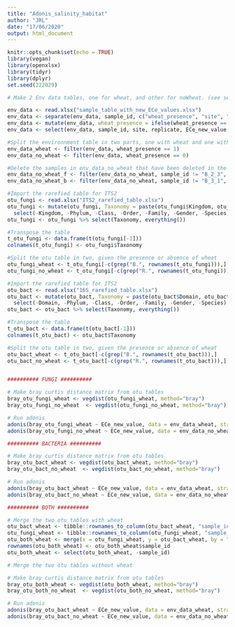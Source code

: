 ```yaml
---
title: "Adonis_salinity_habitat"
author: "JRL"
date: "17/06/2020"
output: html_document
---
```


```r
knitr::opts_chunk$set(echo = TRUE)
library(vegan)
library(openxlsx)
library(tidyr)
library(dplyr)
set.seed(222029)
```


```r
# Make 2 Env data tables, one for wheat, and other for noWheat. (see section below R command

env_data <- read.xlsx("sample_table_with_new_ECe_values.xlsx")
env_data <- separate(env_data, sample_id, c("wheat_presence", "site", "replicate"), sep ="_", remove = FALSE )
env_data <- mutate(env_data, wheat_presence = ifelse(wheat_presence == "B", 0, 1))
env_data <- select(env_data, sample_id, site, replicate, ECe_new_value, wheat_presence)

#Split the environnment table in two parts, one with wheat and one without wheat
env_data_wheat <- filter(env_data, wheat_presence == 1)
env_data_no_wheat <- filter(env_data, wheat_presence == 0)

#Delete the samples in env_data_no_wheat that have been deleted in the rarefied table. For fungi : B_3_1, B_9_3, B_7_3, B_5_1 and B_2_3. For bacteria : B_3_1 and B_5_2 
env_data_no_wheat_f <- filter(env_data_no_wheat, sample_id != "B_2_3", sample_id != "B_5_1", sample_id != "B_3_1", sample_id != "B_7_3", sample_id != "B_9_3")
env_data_no_wheat_b <- filter(env_data_no_wheat, sample_id != "B_3_1", sample_id != "B_5_2")
```

```r

#Import the rarefied table for ITS2
otu_fungi <- read.xlsx("ITS2_rarefied_table.xlsx")
otu_fungi <- mutate(otu_fungi, Taxonomy = paste(otu_fungi$Kingdom, otu_fungi$Phylum, otu_fungi$Class, otu_fungi$Order, otu_fungi$Family, otu_fungi$Gender, otu_fungi$Species, sep =";")) %>% 
  select(-Kingdom, -Phylum, -Class, -Order, -Family, -Gender, -Species)
otu_fungi <- otu_fungi %>% select(Taxonomy, everything())

#Transpose the table
t_otu_fungi <- data.frame(t(otu_fungi[-1]))
colnames(t_otu_fungi) <- otu_fungi$Taxonomy

#Split the otu table in two, given the presence or absence of wheat
otu_fungi_wheat <- t_otu_fungi[-c(grep("B.", rownames(t_otu_fungi))),]
otu_fungi_no_wheat <- t_otu_fungi[-c(grep("R.", rownames(t_otu_fungi))),]
```

```r

#Import the rarefied table for ITS2
otu_bact <- read.xlsx("16S_rarefied_table.xlsx")
otu_bact <- mutate(otu_bact, Taxonomy = paste(otu_bact$Domain, otu_bact$Phylum, otu_bact$Class, otu_bact$Order, otu_bact$Family, otu_bact$Gender, otu_bact$Species, sep =";")) %>% 
  select(-Domain, -Phylum, -Class, -Order, -Family, -Gender, -Species)
otu_bact <- otu_bact %>% select(Taxonomy, everything())

#Transpose the table
t_otu_bact <- data.frame(t(otu_bact[-1]))
colnames(t_otu_bact) <- otu_bact$Taxonomy

#Split the otu table in two, given the presence or absence of wheat
otu_bact_wheat <- t_otu_bact[-c(grep("B.", rownames(t_otu_bact))),]
otu_bact_no_wheat <- t_otu_bact[-c(grep("R.", rownames(t_otu_bact))),]
```

```r



```


```r

########## FUNGI ##########

# Make bray curtis distance matrix from otu tables
bray_otu_fungi_wheat <- vegdist(otu_fungi_wheat, method="bray")
bray_otu_fungi_no_wheat  <- vegdist(otu_fungi_no_wheat, method="bray")

# Run adonis
adonis(bray_otu_fungi_wheat ~ ECe_new_value, data = env_data_wheat, strata = site, perm=999)
adonis(bray_otu_fungi_no_wheat ~ ECe_new_value, data = env_data_no_wheat_f, strata = site, perm=999)

########## BACTERIA ##########

# Make bray curtis distance matrix from otu tables
bray_otu_bact_wheat <- vegdist(otu_bact_wheat, method="bray")
bray_otu_bact_no_wheat  <- vegdist(otu_bact_no_wheat, method="bray")

# Run adonis
adonis(bray_otu_bact_wheat ~ ECe_new_value, data = env_data_wheat, strata = site, perm=999)
adonis(bray_otu_bact_no_wheat ~ ECe_new_value, data = env_data_no_wheat_b,  strata = site, perm=999)

########## BOTH ##########

# Merge the two otu tables with wheat
otu_bact_wheat <- tibble::rownames_to_column(otu_bact_wheat, "sample_id")
otu_fungi_wheat <- tibble::rownames_to_column(otu_fungi_wheat, "sample_id")
otu_both_wheat <- merge(x = otu_fungi_wheat, y = otu_bact_wheat, by = "sample_id" )
rownames(otu_both_wheat) <- otu_both_wheat$sample_id
otu_both_wheat <- select(otu_both_wheat, -sample_id)

# Merge the two otu tables without wheat

# Make bray curtis distance matrix from otu tables
bray_otu_both_wheat <- vegdist(otu_both_wheat, method="bray")
bray_otu_both_no_wheat  <- vegdist(otu_both_no_wheat, method="bray")

# Run adonis
adonis(bray_otu_bact_wheat ~ ECe_new_value, data = env_data_wheat, strata = site, perm = 999)
adonis(bray_otu_bact_no_wheat ~ ECe_new_value, data = env_data_no_wheat_b, strata = site, perm = 999)

```


